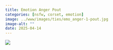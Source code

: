 ```yaml
---
title: Emotion Anger Pout
categories: [nsfw, corset, emotion]
image: ../www/images/ties/emo_anger-1-pout.jpg
image-alt: ""
date: 2025-04-14
---
```



![](../www/images/ties/emo_anger-1-pout.jpg)

